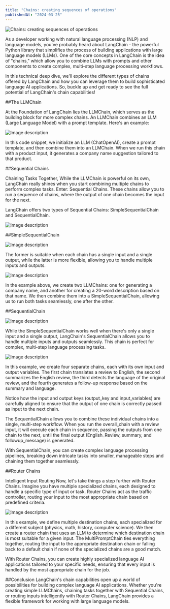 ```yaml
---
title: "Chains: creating sequences of operations"
publishedAt: "2024-03-25"
---
```


![Chains: creating sequences of operations](https://dev-to-uploads.s3.amazonaws.com/uploads/articles/kb0ccipkyfmzagjexgqu.jpg)

As a developer working with natural language processing (NLP) and language models, you've probably heard about LangChain - the powerful Python library that simplifies the process of building applications with large language models (LLMs). One of the core concepts in LangChain is the idea of "chains," which allow you to combine LLMs with prompts and other components to create complex, multi-step language processing workflows.

In this technical deep dive, we'll explore the different types of chains offered by LangChain and how you can leverage them to build sophisticated language AI applications. So, buckle up and get ready to see the full potential of LangChain's chain capabilities! 

##The LLMChain

At the Foundation of LangChain lies the LLMChain, which serves as the building block for more complex chains. An LLMChain combines an LLM (Large Language Model) with a prompt template. Here's an example:

![Image description](https://dev-to-uploads.s3.amazonaws.com/uploads/articles/qm8elnqnqkcfljjf925t.jpg)

In this code snippet, we initialize an LLM (ChatOpenAI), create a prompt template, and then combine them into an LLMChain. When we run this chain with a product input, it generates a company name suggestion tailored to that product.

##Sequential Chains

 Chaining Tasks Together, While the LLMChain is powerful on its own, LangChain really shines when you start combining multiple chains to perform complex tasks. Enter: Sequential Chains. These chains allow you to run a sequence of chains, where the output of one chain becomes the input for the next.

LangChain offers two types of Sequential Chains: SimpleSequentialChain and SequentialChain. 

![Image description](https://dev-to-uploads.s3.amazonaws.com/uploads/articles/1npwx9rwx2a5b7n7mna6.jpg)

##SimpleSequentialChain

![Image description](https://dev-to-uploads.s3.amazonaws.com/uploads/articles/xsjzwa7a9kpyxeut7xxd.jpg)

The former is suitable when each chain has a single input and a single output, while the latter is more flexible, allowing you to handle multiple inputs and outputs.


![Image description](https://dev-to-uploads.s3.amazonaws.com/uploads/articles/ekuzdgr0p13ag29jru16.jpg)

In the example above, we create two LLMChains: one for generating a company name, and another for creating a 20-word description based on that name. We then combine them into a SimpleSequentialChain, allowing us to run both tasks seamlessly, one after the other.

##SequentialChain

![Image description](https://dev-to-uploads.s3.amazonaws.com/uploads/articles/2h71a5rbxvgx0lwqloht.jpg)

While the SimpleSequentialChain works well when there's only a single input and a single output, LangChain's SequentialChain allows you to handle multiple inputs and outputs seamlessly. This chain is perfect for complex, multi-step language processing tasks.

![Image description](https://dev-to-uploads.s3.amazonaws.com/uploads/articles/8e271bfi1djmc2ba588v.jpg)

 In this example, we create four separate chains, each with its own input and output variables. The first chain translates a review to English, the second summarizes the English review, the third detects the language of the original review, and the fourth generates a follow-up response based on the summary and language.

Notice how the input and output keys (output_key and input_variables) are carefully aligned to ensure that the output of one chain is correctly passed as input to the next chain.

The SequentialChain allows you to combine these individual chains into a single, multi-step workflow. When you run the overall_chain with a review input, it will execute each chain in sequence, passing the outputs from one chain to the next, until the final output (English_Review, summary, and followup_message) is generated.

With SequentialChain, you can create complex language processing pipelines, breaking down intricate tasks into smaller, manageable steps and chaining them together seamlessly. 

##Router Chains

Intelligent Input Routing Now, let's take things a step further with Router Chains. Imagine you have multiple specialized chains, each designed to handle a specific type of input or task. Router Chains act as the traffic controller, routing your input to the most appropriate chain based on predefined criteria.


![Image description](https://dev-to-uploads.s3.amazonaws.com/uploads/articles/acz8hx1cqmw7j79228hl.jpg)

 In this example, we define multiple destination chains, each specialized for a different subject (physics, math, history, computer science). We then create a router chain that uses an LLM to determine which destination chain is most suitable for a given input. The MultiPromptChain ties everything together, routing the input to the appropriate destination chain or falling back to a default chain if none of the specialized chains are a good match.

With Router Chains, you can create highly specialized language AI applications tailored to your specific needs, ensuring that every input is handled by the most appropriate chain for the job. 

##Conclusion
LangChain's chain capabilities open up a world of possibilities for building complex language AI applications. Whether you're creating simple LLMChains, chaining tasks together with Sequential Chains, or routing inputs intelligently with Router Chains, LangChain provides a flexible framework for working with large language models.